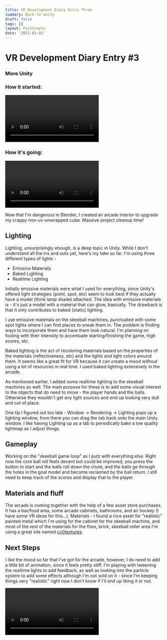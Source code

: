 ```yaml
---
title: VR Development Diary Entry Three
summary: Back to Unity
draft: false
tags: []
layout: PostSimple
date: '2021-01-01'
---
```


# VR Development Diary Entry #3
### More Unity

### How it started:

<video controls>
    <source src="/static/videos/vr/old-whack-a-mole.mp4"/>
</video>

### How it's going:

<video controls>
    <source src="/static/videos/vr/kinetic-arcade.mp4"/>
</video>

Now that I'm dangerous in Blender, I created an arcade interior to upgrade my crappy non-uv-unwrapped cube. Massive project cleanup time!

## Lighting

Lighting, unsurprisingly enough, is a deep topic in Unity. While I don't understand all the ins and outs yet, here's my take so far.  I'm using three different types of lights -

* Emissive Materials
* Baked Lighting
* Realtime Lighting

Initially emissive materials were what I used for everything, since Unity's offered light strategies (point, spot, etc) seem to look best if they actually have a model (think lamp shade) attached. The idea with emissive materials is - it's just a model with a material that can glow, basically. The drawback is that it only contributes to baked (static) lighting.

I use emissive materials on the skeeball machines, punctuated with some spot lights where I can find places to sneak them in. The problem is finding ways to incorporate them and have them look natural. I'm planning on fooling with their intensity to accentuate starting/finishing the game, high scores, etc.

Baked lighting is the act of recoloring materials based on the properties of the materials (reflectiveness, etc) and the lights and light colors around them.  It seems like a great fit for VR because it can create a mood without using a lot of resources in real time. I used baked lighting extensively in the arcade.

As mentioned earlier, I added some realtime lighting to the skeeball machines as well. The main purpose for these is to add some visual interest to the objects that do need to move - the player hands and the balls. Otherwise they wouldn't get any light sources and end up looking very dull and out of place.

One tip I figured out too late - Window -> Rendering -> Lighting pops up a lighting window, from there you can drag the tab back onto the main Unity window.  I like having Lighting up as a tab to periodically bake a low quality lightmap as I adjust things.

## Gameplay

Working on the "skeeball game loop" as I putz with everything else.  Right now the core ball roll feels decent but could be improved, you press the button to start and the balls roll down the chute, and the balls go through the holes in the goal model and become reclaimed by the ball return. I still need to keep track of the scores and display that to the player.

## Materials and fluff

The arcade is coming together with the help of a few asset store purchases. It has a bar/food area, some arcade cabinets, bathrooms, and air hockey (I have some VR ideas for this...). Materials - I found a nice asset for "realistic" painted metal which I'm using for the cabinet for the skeeball machine, and most of the rest of the materials for the floor, brick, skeeball roller area I'm using a great site named [cc0textures](http://cc0textures.com).

## Next Steps

I like the mood so far that I've got for the arcade, however, I do need to add a little bit of animation, since it feels pretty stiff. I'm playing with tweening the realtime lights to add feedback, as well as looking into the particle system to add some effects although I'm not sold on it - since I'm keeping things very "realistic" right now I don't know if I'll end up liking it or not.

<video controls>
    <source src="/static/videos/vr/kinetic-arcade-particles.mp4"/>
</video>